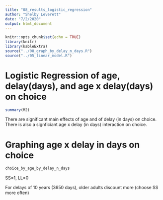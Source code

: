 ```yaml
---
title: "08_results_logistic_regression"
author: "Shelby Leverett"
date: "7/2/2020"
output: html_document
---
```


```r
knitr::opts_chunk$set(echo = TRUE)
library(knitr)
library(kableExtra)
source("../08_graph_by_delay_n_days.R")
source("../05_linear_model.R")
```

# Logistic Regression of age, delay(days), and age x delay(days) on choice

```r
summary(M2)
```
There are significant main effects of age and of delay (in days) on choice. There is also a signficiant age x delay (in days) interaction on choice.

# Graphing age x delay in days on choice
```r
choice_by_age_by_delay_n_days
```

SS=1, LL=0

For delays of 10 years (3650 days), older adults discount more (choose SS more often)
